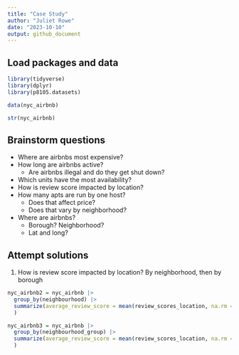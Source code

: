 ```yaml
---
title: "Case Study"
author: "Juliet Rowe"
date: "2023-10-10"
output: github_document
---
```



## Load packages and  data
```r
library(tidyverse)
library(dplyr)
library(p8105.datasets)

data(nyc_airbnb)

str(nyc_airbnb)
```


## Brainstorm questions

- Where are airbnbs most expensive?
- How long are airbnbs active?
  - Are airbnbs illegal and do they get shut down?
- Which units have the most availability?
- How is review score impacted by location?
- How many apts are run by one host?
  - Does that affect price?
  - Does that vary by neighborhood?
- Where are airbnbs?
  - Borough? Neighborhood?
  - Lat and long?


## Attempt solutions

1) How is review score impacted by location? By neighborhood, then by borough
```r
nyc_airbnb2 = nyc_airbnb |>
  group_by(neighbourhood) |>
  summarize(average_review_score = mean(review_scores_location, na.rm = TRUE)
  )

nyc_airbnb3 = nyc_airbnb |>
  group_by(neighbourhood_group) |>
  summarize(average_review_score = mean(review_scores_location, na.rm = TRUE)
  )
```

